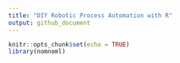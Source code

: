 ```yaml
---
title: "DIY Robotic Process Automation with R"
output: github_document
---
```


```r
knitr::opts_chunk$set(echo = TRUE)
library(nomnoml)
```

